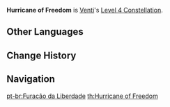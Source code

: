 {{Constellation Infobox
|image       = Constellation Hurricane of Freedom.png
|description = When Venti picks up an Elemental Orb or Particle, he receives a 25% {{Color|Anemo DMG Bonus}} for 10s.
|level       = 4
|character   = Venti
|utility1    = Anemo DMG Bonus
}}
'''Hurricane of Freedom''' is [[Venti]]'s [[Level 4 Constellation]].
<!--
==Gameplay Notes==
-->

==Other Languages==
{{Other Languages
|en      = Hurricane of Freedom
|zhs     = 自由的凛风
|zhs_rm  = Zìyóu de Lǐnfēng
|zht     = 自由的凜風
|zht_rm  = Zìyóu de Lǐnfēng
|zh_tl   = Freezing Wind of Freedom
|ja      = 自由の凛風
|ja_rm   = Jiyuu no Rinfuu{{Assumed}}
|ja_tl   = Freezing Wind of Freedom
|ko      = {{tt|자유|自由}}의 찬 바람
|ko_rm   = Jayu-ui Chan Baram
|ko_tl   = Cold Wind of Freedom
|es      = Huracán de la libertad
|es_tl   = Hurricane of Freedom
|fr      = Vent glacial de liberté
|fr_tl   = Glacial Wind of Freedom
|ru      = Ветер свободы
|ru_tl   = 
|th      = Hurricane of Freedom
|vi      = Cơn Gió {{tt|Tự Do|自由}}
|vi_tl   = Wind of Freedom
|de      = Gewitter der Freiheit
|de_tl   = Hurricane of Freedom
|id      = Hurricane of Freedom
|pt      = Furacão da Liberdade
|pt_tl   = Hurricane of Freedom
}}

==Change History==
{{Change History|1.0}}

==Navigation==
{{Talent Navbox|Venti}}
[[pt-br:Furacão da Liberdade]]
[[th:Hurricane of Freedom]]